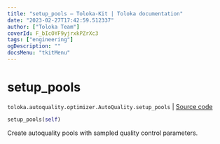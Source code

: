 ```yaml
---
title: "setup_pools — Toloka-Kit | Toloka documentation"
date: "2023-02-27T17:42:59.512337"
author: ["Toloka Team"]
coverId: F_bIcOYF9yjrxkPZrXc3
tags: ["engineering"]
ogDescription: ""
docsMenu: "tkitMenu"
---
```


# setup_pools
`toloka.autoquality.optimizer.AutoQuality.setup_pools` | [Source code](https://github.com/Toloka/toloka-kit/blob/v1.1.4/src/autoquality/optimizer.py#L275)

```python
setup_pools(self)
```

Create autoquality pools with sampled quality control parameters.